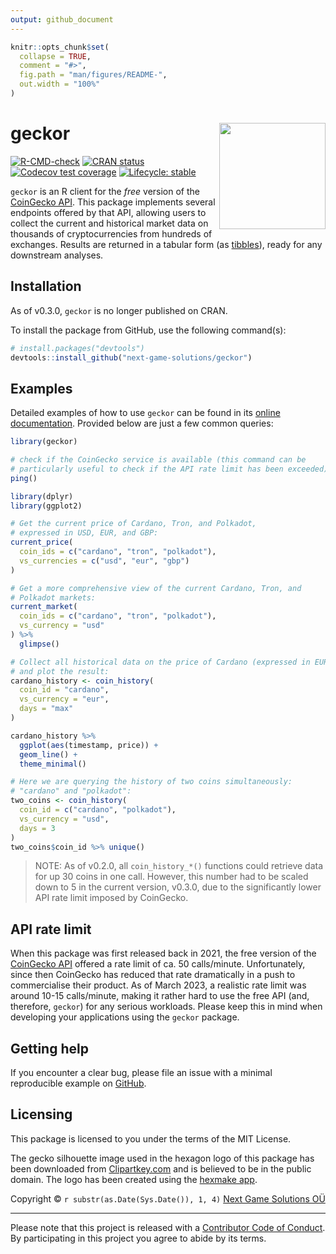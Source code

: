```yaml
---
output: github_document
---
```


<!-- README.md is generated from README.Rmd. Please edit that file -->

```r
knitr::opts_chunk$set(
  collapse = TRUE,
  comment = "#>",
  fig.path = "man/figures/README-",
  out.width = "100%"
)
```

# geckor <a href="https://next-game-solutions.github.io/geckor/"><img src="man/figures/logo.png" align="right" height="170" /></a>

<!-- badges: start -->

[![R-CMD-check](https://github.com/next-game-solutions/geckor/workflows/R-CMD-check/badge.svg)](https://github.com/next-game-solutions/geckor/actions)
[![CRAN status](https://www.r-pkg.org/badges/version/geckor)](https://cran.r-project.org/package=geckor)
[![Codecov test coverage](https://codecov.io/gh/next-game-solutions/geckor/branch/main/graph/badge.svg)](https://codecov.io/gh/next-game-solutions/geckor?branch=main)
[![Lifecycle: stable](https://img.shields.io/badge/lifecycle-stable-brightgreen.svg)](https://lifecycle.r-lib.org/articles/stages.html#stable) 

<!-- badges: end -->

`geckor` is an R client for the _free_ version of the [CoinGecko API](https://www.coingecko.com/en/api#explore-api). This package implements several endpoints offered by that API, allowing users to collect the current and historical market data on thousands of cryptocurrencies from hundreds of exchanges. Results are returned in a tabular form (as [tibbles](https://tibble.tidyverse.org/)), ready for any downstream analyses.

## Installation

As of v0.3.0, `geckor` is no longer published on CRAN.


To install the package from GitHub, use the following command(s):

``` r
# install.packages("devtools")
devtools::install_github("next-game-solutions/geckor")
```

## Examples

Detailed examples of how to use `geckor` can be found in its [online documentation](https://next-game-solutions.github.io/geckor/). Provided below are just a few common queries:

```r
library(geckor)

# check if the CoinGecko service is available (this command can be
# particularly useful to check if the API rate limit has been exceeded):
ping()
```

```r
library(dplyr)
library(ggplot2)

# Get the current price of Cardano, Tron, and Polkadot,
# expressed in USD, EUR, and GBP:
current_price(
  coin_ids = c("cardano", "tron", "polkadot"),
  vs_currencies = c("usd", "eur", "gbp")
)

# Get a more comprehensive view of the current Cardano, Tron, and
# Polkadot markets:
current_market(
  coin_ids = c("cardano", "tron", "polkadot"),
  vs_currency = "usd"
) %>%
  glimpse()

# Collect all historical data on the price of Cardano (expressed in EUR),
# and plot the result:
cardano_history <- coin_history(
  coin_id = "cardano",
  vs_currency = "eur",
  days = "max"
)

cardano_history %>%
  ggplot(aes(timestamp, price)) +
  geom_line() +
  theme_minimal()

# Here we are querying the history of two coins simultaneously:
# "cardano" and "polkadot":
two_coins <- coin_history(
  coin_id = c("cardano", "polkadot"),
  vs_currency = "usd",
  days = 3
)
two_coins$coin_id %>% unique()
```

> NOTE: As of v0.2.0, all `coin_history_*()` functions could retrieve data for up 30 coins in one call. However, this number had to be scaled down to 5 in the current version, v0.3.0, due to the significantly lower API rate limit imposed by CoinGecko.


## API rate limit

When this package was first released back in 2021, the free version of the 
[CoinGecko API](https://www.coingecko.com/api/documentations/v3) offered a rate
limit of ca. 50 calls/minute. Unfortunately, since then CoinGecko has 
reduced that rate dramatically in a push to commercialise their product. As of
March 2023, a realistic rate limit was around 10-15 calls/minute, making it
rather hard to use the free API (and, therefore, `geckor`) for any serious workloads. Please keep this in mind when developing your applications using the `geckor` package.

## Getting help

If you encounter a clear bug, please file an issue with a minimal reproducible example on [GitHub](https://github.com/next-game-solutions/geckor/issues).

## Licensing

This package is licensed to you under the terms of the MIT License.

The gecko silhouette image used in the hexagon logo of this package has been downloaded from [Clipartkey.com](https://www.clipartkey.com/view/hmTimm_geckos-png-transparent-gecko-icon-transparent/) and is believed to be in the public domain. The logo has been created using the [hexmake app](https://connect.thinkr.fr/hexmake/).

Copyright © `r substr(as.Date(Sys.Date()), 1, 4)` [Next Game Solutions OÜ](http://nextgamesolutions.com)

------------------------------------------------------------------------

Please note that this project is released with a [Contributor Code of Conduct](https://www.contributor-covenant.org/version/1/0/0/code-of-conduct/). By participating in this project you agree to abide by its terms.
